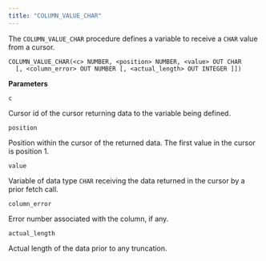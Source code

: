 ```yaml
---
title: "COLUMN_VALUE_CHAR"
---
```


The `COLUMN_VALUE_CHAR` procedure defines a variable to receive a `CHAR` value from a cursor.

```text
COLUMN_VALUE_CHAR(<c> NUMBER, <position> NUMBER, <value> OUT CHAR
  [, <column_error> OUT NUMBER [, <actual_length> OUT INTEGER ]])
```

**Parameters**

`c`

 Cursor id of the cursor returning data to the variable being defined.

`position`

 Position within the cursor of the returned data. The first value in the cursor is position 1.

`value`

 Variable of data type `CHAR` receiving the data returned in the cursor by a prior fetch call.

`column_error`

 Error number associated with the column, if any.

`actual_length`

 Actual length of the data prior to any truncation.
